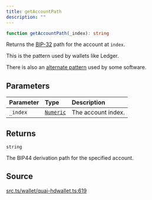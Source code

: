 ```yaml
---
title: getAccountPath
description: ""
---
```


```ts
function getAccountPath(_index): string
```

Returns the [BIP-32](https://github.com/bitcoin/bips/blob/master/bip-0032.mediawiki) path for the account at `index`.

 This is the pattern used by wallets like Ledger.

 There is also an [alternate pattern](getIndexedAccountPath) used by
 some software.

## Parameters

| Parameter | Type | Description |
| :------ | :------ | :------ |
| `_index` | [`Numeric`](/content/type-aliases/Numeric.mdx) | The account index. |

## Returns

`string`

The BIP44 derivation path for the specified account.

## Source

[src.ts/wallet/quai-hdwallet.ts:619](https://github.com/dominant-strategies/quais-6.js/blob/3f482dd134064d41657ff7dc9ba8162f741c9c83/src.ts/wallet/quai-hdwallet.ts#L619)
